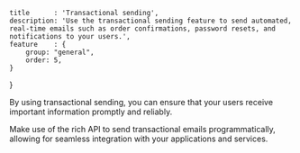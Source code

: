 	title      : 'Transactional sending',
	description: 'Use the transactional sending feature to send automated, real-time emails such as order confirmations, password resets, and notifications to your users.',
	feature    : {
		group: "general",
		order: 5,
	}
}

By using transactional sending, you can ensure that your users receive
important information promptly and reliably.

Make use of the rich API to send transactional emails programmatically, allowing
for seamless integration with your applications and services.
